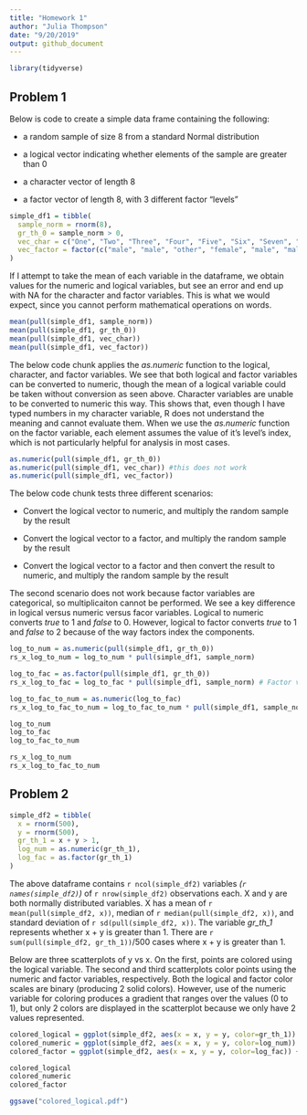 ```yaml
---
title: "Homework 1"
author: "Julia Thompson"
date: "9/20/2019"
output: github_document
---
```


```r
library(tidyverse)
```

## Problem 1

Below is code to create a simple data frame containing the following:

*   a random sample of size 8 from a standard Normal distribution

*   a logical vector indicating whether elements of the sample are greater than 0

*   a character vector of length 8

*   a factor vector of length 8, with 3 different factor “levels”

```r
simple_df1 = tibble(
  sample_norm = rnorm(8),
  gr_th_0 = sample_norm > 0,
  vec_char = c("One", "Two", "Three", "Four", "Five", "Six", "Seven", "Eight"),
  vec_factor = factor(c("male", "male", "other", "female", "male", "male", "female", "other")) 
)
```

If I attempt to take the mean of each variable in the dataframe, we obtain values for the numeric and logical variables, but see an error and end up with NA for the character and factor variables. This is what we would expect, since you cannot perform mathematical operations on words. 

```r
mean(pull(simple_df1, sample_norm))
mean(pull(simple_df1, gr_th_0))
mean(pull(simple_df1, vec_char))
mean(pull(simple_df1, vec_factor))
```

The below code chunk applies the _as.numeric_ function to the logical, character, and factor variables. We see that both logical and factor variables can be converted to numeric, though the mean of a logical variable could be taken without conversion as seen above. Character variables are unable to be converted to numeric this way. This shows that, even though I have typed numbers in my character variable, R does not understand the meaning and cannot evaluate them. When we use the _as.numeric_ function on the factor variable, each element assumes the value of it's level's index, which is not particularly helpful for analysis in most cases. 

```r
as.numeric(pull(simple_df1, gr_th_0))
as.numeric(pull(simple_df1, vec_char)) #this does not work
as.numeric(pull(simple_df1, vec_factor))
```

The below code chunk tests three different scenarios:

*   Convert the logical vector to numeric, and multiply the random sample by the result

*   Convert the logical vector to a factor, and multiply the random sample by the result

*   Convert the logical vector to a factor and then convert the result to numeric, and multiply the random sample by the result

The second scenario does not work because factor variables are categorical, so multiplicaiton cannot be performed. We see a key difference in logical versus numeric versus facor variables. Logical to numeric converts _true_ to 1 and _false_ to 0. However, logical to factor converts _true_ to 1 and _false_ to 2 because of the way factors index the components.

```r
log_to_num = as.numeric(pull(simple_df1, gr_th_0))
rs_x_log_to_num = log_to_num * pull(simple_df1, sample_norm)

log_to_fac = as.factor(pull(simple_df1, gr_th_0))
rs_x_log_to_fac = log_to_fac * pull(simple_df1, sample_norm) # Factor variables are categorical, so this won't work

log_to_fac_to_num = as.numeric(log_to_fac)
rs_x_log_to_fac_to_num = log_to_fac_to_num * pull(simple_df1, sample_norm)

log_to_num
log_to_fac
log_to_fac_to_num

rs_x_log_to_num
rs_x_log_to_fac_to_num
```

## Problem 2

```r
simple_df2 = tibble(
  x = rnorm(500),
  y = rnorm(500),
  gr_th_1 = x + y > 1,
  log_num = as.numeric(gr_th_1),
  log_fac = as.factor(gr_th_1)
)
```

The above dataframe contains `r ncol(simple_df2)` variables _(`r names(simple_df2)`)_ of `r nrow(simple_df2)` observations each. X and y are both normally distributed variables. X has a mean of `r mean(pull(simple_df2, x))`, median of `r median(pull(simple_df2, x))`, and standard deviation of `r sd(pull(simple_df2, x))`. The variable _gr_th_1_ represents whether x + y is greater than 1. There are `r sum(pull(simple_df2, gr_th_1))`/500 cases where x + y is greater than 1. 

Below are three scatterplots of y vs x. On the first, points are colored using the logical variable. The second and third scatterplots color points using the numeric and factor variables, respectively. Both the logical and factor color scales are binary (producing 2 solid colors). However, use of the numeric variable for coloring produces a gradient that ranges over the values (0 to 1), but only 2 colors are displayed in the scatterplot because we only have 2 values represented. 

```r
colored_logical = ggplot(simple_df2, aes(x = x, y = y, color=gr_th_1)) + geom_point()
colored_numeric = ggplot(simple_df2, aes(x = x, y = y, color=log_num)) + geom_point()
colored_factor = ggplot(simple_df2, aes(x = x, y = y, color=log_fac)) + geom_point()

colored_logical
colored_numeric
colored_factor

ggsave("colored_logical.pdf")
```


